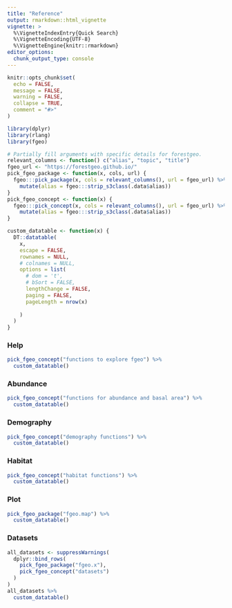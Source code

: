 ```yaml
---
title: "Reference"
output: rmarkdown::html_vignette
vignette: >
  %\VignetteIndexEntry{Quick Search}
  %\VignetteEncoding{UTF-8}
  %\VignetteEngine{knitr::rmarkdown}
editor_options: 
  chunk_output_type: console
---
```


```r
knitr::opts_chunk$set(
  echo = FALSE,
  message = FALSE,
  warning = FALSE,
  collapse = TRUE,
  comment = "#>"
)
```

```r
library(dplyr)
library(rlang)
library(fgeo)
```

```r
# Partially fill arguments with specific details for forestgeo.
relevant_columns <- function() c("alias", "topic", "title")
fgeo_url <- "https://forestgeo.github.io/"
pick_fgeo_package <- function(x, cols, url) {
  fgeo:::pick_package(x, cols = relevant_columns(), url = fgeo_url) %>% 
    mutate(alias = fgeo:::strip_s3class(.data$alias))
}
pick_fgeo_concept <- function(x) {
  fgeo:::pick_concept(x, cols = relevant_columns(), url = fgeo_url) %>% 
    mutate(alias = fgeo:::strip_s3class(.data$alias))
}
```

```r
custom_datatable <- function(x) {
  DT::datatable(
    x, 
    escape = FALSE, 
    rownames = NULL,
    # colnames = NULL,
    options = list(
      # dom = 't',
      # bSort = FALSE,
      lengthChange = FALSE,
      paging = FALSE,
      pageLength = nrow(x)
      
    )
  )
}
```

### Help

```r
pick_fgeo_concept("functions to explore fgeo") %>% 
  custom_datatable()
```

### Abundance

```r
pick_fgeo_concept("functions for abundance and basal area") %>% 
  custom_datatable()
```

### Demography

```r
pick_fgeo_concept("demography functions") %>% 
  custom_datatable()
```

### Habitat

```r
pick_fgeo_concept("habitat functions") %>% 
  custom_datatable()
```

### Plot

```r
pick_fgeo_package("fgeo.map") %>% 
  custom_datatable()
```

### Datasets

```r
all_datasets <- suppressWarnings(
  dplyr::bind_rows(
    pick_fgeo_package("fgeo.x"), 
    pick_fgeo_concept("datasets")
  )
)
all_datasets %>% 
  custom_datatable()
```
